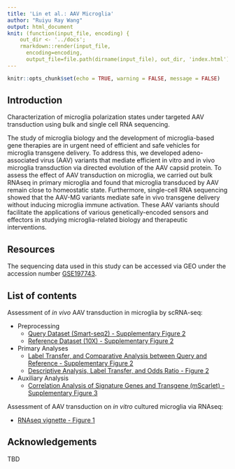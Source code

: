 ```yaml
---
title: 'Lin et al.: AAV Microglia'
author: "Ruiyu Ray Wang"
output: html_document
knit: (function(input_file, encoding) {
    out_dir <- '../docs';
    rmarkdown::render(input_file,
      encoding=encoding,
      output_file=file.path(dirname(input_file), out_dir, 'index.html'))})
---
```


```r
knitr::opts_chunk$set(echo = TRUE, warning = FALSE, message = FALSE)
```

## Introduction

Characterization of microglia polarization states under targeted AAV transduction using bulk and single cell RNA sequencing.

The study of microglia biology and the development of microglia-based gene therapies are in urgent need of efficient and safe vehicles for microglia transgene delivery. To address this, we developed adeno-associated virus (AAV) variants that mediate efficient in vitro and in vivo microglia transduction via directed evolution of the AAV capsid protein. To assess the effect of AAV transduction on microglia, we carried out bulk RNAseq in primary microglia and found that microglia transduced by AAV remain close to homeostatic state. Furthermore, single-cell RNA sequencing showed that the AAV-MG variants mediate safe in vivo transgene delivery without inducing microglia immune activation. These AAV variants should facilitate the applications of various genetically-encoded sensors and effectors in studying microglia-related biology and therapeutic interventions.

## Resources

The sequencing data used in this study can be accessed via GEO under the accession number [GSE197743](https://www.ncbi.nlm.nih.gov/geo/query/acc.cgi?acc=GSE197743).

## List of contents

Assessment of *in vivo* AAV transduction in microglia by scRNA-seq:

  * Preprocessing
    + [Query Dataset (Smart-seq2) - Supplementary Figure 2](https://ruiyuraywang.github.io/Lin_AAV_Microglia_public/FigS2_scRNAseq_query_QC.html)
    + [Reference Dataset (10X) - Supplementary Figure 2](https://ruiyuraywang.github.io/Lin_AAV_Microglia_public/FigS2_scRNAseq_reference_QC.html)
  * Primary Analyses
    + [Label Transfer, and Comparative Analysis between Query and Reference - Supplementary Figure 2](https://ruiyuraywang.github.io/Lin_AAV_Microglia_public/FigS2_scRNAseq_label_transfer.html)
    + [Descriptive Analysis, Label Transfer, and Odds Ratio - Figure 2](https://ruiyuraywang.github.io/Lin_AAV_Microglia_public/Fig2_main_figs.html)
  * Auxiliary Analysis
    + [Correlation Analysis of Signature Genes and Transgene (mScarlet) - Supplementary Figure 3](https://ruiyuraywang.github.io/Lin_AAV_Microglia_public/FigS3_scRNAseq_corr.html)

Assessment of AAV transduction on *in vitro* cultured microglia via RNAseq:

  - [RNAseq vignette - Figure 1](https://ruiyuraywang.github.io/Lin_AAV_Microglia_public/Fig1_rnaseq.html)

## Acknowledgements

TBD
